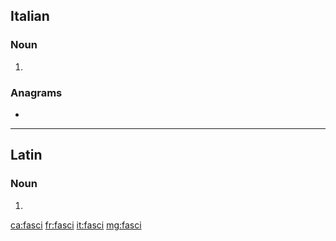 ==Italian==

===Noun===
{{head|it|noun plural form|g=m}}

# {{plural of|fascio|lang=it}}

===Anagrams===
* {{l|it|scafi}}

----

==Latin==

===Noun===
{{la-noun-form|fascī}}

# {{inflection of|fascis||dat|s|lang=la}}

[[ca:fasci]]
[[fr:fasci]]
[[it:fasci]]
[[mg:fasci]]